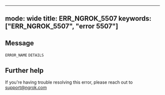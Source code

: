 
---
mode: wide
title: ERR_NGROK_5507
keywords: ["ERR_NGROK_5507", "error 5507"]
---

## Message
`ERROR_NAME` `DETAILS`




## Further help
If you're having trouble resolving this error, please reach out to [support@ngrok.com](mailto:support@ngrok.com?subject=Help%20with%20ERR_NGROK_5507)

